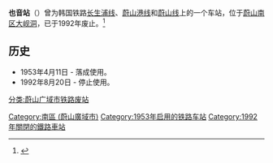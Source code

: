 {{朝鮮半島車站資訊
|公司色 = black
|文字色 = 
|站名 = 也音站
|圖片 = 
|pxl = 
|圖片說明 =
|前一站1 = [[达里站|达里]]
|前一站距離1 = 
|後一站距離1 = 
|後一站1 = 
|所屬路線1 = [[蔚山线|蔚山线]]
|距離1 = 71.1
|起點站1 = [[达里站|达里]]
|前一站2 = [[太和江站|太和江]]
|前一站距離2 = 
|後一站距離2 = 
|後一站2 = [[蔚山港站|蔚山港]]
|所屬路線2 = [[蔚山港线|蔚山港线]]
|距離2 = 
|起點站2 = [[太和江站|太和江]]
|前一站3 = [[太和江站|太和江]]
|前一站距離3 = 
|後一站距離3 = 
|後一站3 = [[长生浦站|长生浦]]
|所屬路線3 = [[长生浦线|长生浦线]]
|距離3 = 
|起點站3 = [[太和江站|太和江]]
|諺文 = 야음역
|朝鮮漢字 = 也音驛
|文觀部式 = Yaeum-yeok
|馬-賴式 = 
|副站名 = 
|車站編號 = 
|停站路線數 = 3
|所屬公司 = [[大韩民国铁道厅|大韩民国铁道厅]]
|所在地 =[[蔚山|蔚山]][[南区_(蔚山)|南区]][[大岘洞|大岘洞]]212-4
|車站構造 = 地面车站
|月台配置 = 
|啟用年月日 = 1953年4月11日
|廢站年月日 = 1992年8月20日
|上下車人次 = 
|統計年度 = 
|轉車 = 
|備註 = 
|全寬備註 = 
}}

'''也音站'''（{{kor|諺=야음역|漢=也音驛|羅=Yaeum yeok|f=y}}）曾为韩国铁路[[长生浦线|长生浦线]]、[[蔚山港线|蔚山港线]]和[[蔚山线|蔚山线]]上的一个车站，位于[[蔚山|蔚山]][[南区_(蔚山)|南区]][[大岘洞|大岘洞]]，已于1992年废止。<ref>{{Cite web|title=야음역 정보 - 레일.블루|url=https://rail.blue/railroad/logis/stationinfo.aspx?id=10002117|access-date=2022-02-25|last=zermoth|work=레일.블루 - 열차운전정보 사이트|archive-date=2022-02-25|archive-url=https://web.archive.org/web/20220225032411/https://rail.blue/railroad/logis/stationinfo.aspx?id=10002117}}</ref>

== 历史 ==
*1953年4月11日 - 落成使用。
*1992年8月20日 - 停止使用。

{{蔚山港线}}
{{长生浦线}}
{{蔚山线}}

[[分类:蔚山广域市铁路废站|分类:蔚山广域市铁路废站]]
[[Category:南區_(蔚山廣域市)|Category:南區 (蔚山廣域市)]]
[[Category:1953年启用的铁路车站|Category:1953年启用的铁路车站]]
[[Category:1992年關閉的鐵路車站|Category:1992年關閉的鐵路車站]]